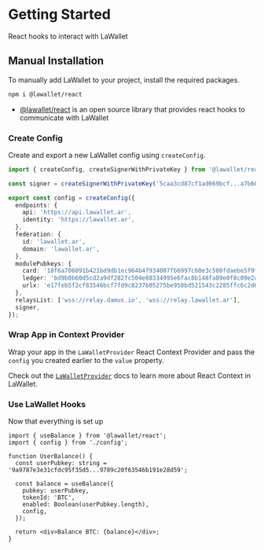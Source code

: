 
# Getting Started

React hooks to interact with LaWallet

## Manual Installation

To manually add LaWallet to your project, install the required packages.

```sh npm2yarn
npm i @lawallet/react
```

- [@lawallet/react](https://lawallet.ar) is an open source library that provides react hooks to communicate with LaWallet

### Create Config

Create and export a new LaWallet config using `createConfig`.

```ts filename="config.ts"
import { createConfig, createSignerWithPrivateKey } from '@lawallet/react';

const signer = createSignerWithPrivateKey('5caa3cd87cf1ad069bcf...a7b6070a44ec7223877504c84');

export const config = createConfig({
  endpoints: {
    api: 'https://api.lawallet.ar',
    identity: 'https://lawallet.ar',
  },
  federation: {
    id: 'lawallet.ar',
    domain: 'lawallet.ar',
  },
  modulePubkeys: {
    card: '18f6a706091b421bd9db1ec964b4f934007fb6997c60e3c500fdaebe5f9f7b18',
    ledger: 'bd9b0b60d5cd2a9df282fc504e88334995e6fac8b148fa89e0f8c09e2a570a84',
    urlx: 'e17feb5f2cf83546bcf7fd9c8237b05275be958bd521543c2285ffc6c2d654b3',
  },
  relaysList: ['wss://relay.damus.io', 'wss://relay.lawallet.ar'],
  signer,
});
```

### Wrap App in Context Provider

Wrap your app in the `LaWalletProvider` React Context Provider and pass the `config` you created earlier to the `value` property.

Check out the [`LaWalletProvider`](/react/LaWalletProvider) docs to learn more about React Context in LaWallet.

### Use LaWallet Hooks

Now that everything is set up

```tsx filename="UserBalance.tsx"
import { useBalance } from '@lawallet/react';
import { config } from './config';

function UserBalance() {
  const userPubkey: string = '9a9787e3e31cfdc95f35d5...9789c20f63546b191e28d59';

  const balance = useBalance({
    pubkey: userPubkey,
    tokenId: 'BTC',
    enabled: Boolean(userPubkey.length),
    config,
  });

  return <div>Balance BTC: {balance}</div>;
}
```
